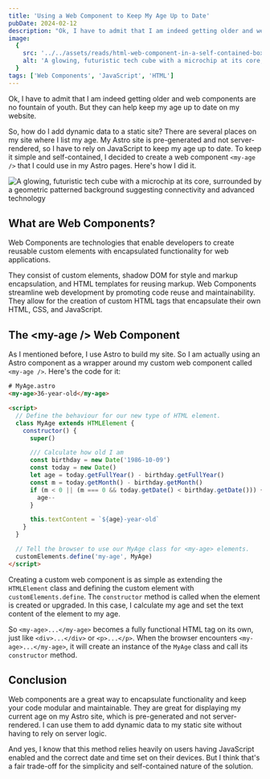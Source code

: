 ```yaml
---
title: 'Using a Web Component to Keep My Age Up to Date'
pubDate: 2024-02-12
description: "Ok, I have to admit that I am indeed getting older and web components are no fountain of youth. My Astro site is pre-generated and not server-rendered, so I have to rely on JavaScript to keep my age up to date. To keep it simple and self-contained, I decided to create a web component."
image:
  {
    src: '../../assets/reads/html-web-component-in-a-self-contained-box.jpg',
    alt: 'A glowing, futuristic tech cube with a microchip at its core, surrounded by a geometric patterned background suggesting connectivity and advanced technology',
  }
tags: ['Web Components', 'JavaScript', 'HTML']
---
```



Ok, I have to admit that I am indeed getting older and web components are no fountain of youth. But they can help keep my age up to date on my website.

So, how do I add dynamic data to a static site? There are several places on my site where I list my age. My Astro site is pre-generated and not server-rendered, so I have to rely on JavaScript to keep my age up to date. To keep it simple and self-contained, I decided to create a web component `<my-age />` that I could use in my Astro pages. Here's how I did it.

<Image
  src={coverImage}
  alt="A glowing, futuristic tech cube with a microchip at its core, surrounded by a geometric patterned background suggesting connectivity and advanced technology"
  caption="Encapsulating Blocks of the Web: Self-containing Functionality with Web Components"
  lazy={false}
/>

## What are Web Components?

Web Components are technologies that enable developers to create reusable custom elements with encapsulated functionality for web applications.

They consist of custom elements, shadow DOM for style and markup encapsulation, and HTML templates for reusing markup. Web Components streamline web development by promoting code reuse and maintainability. They allow for the creation of custom HTML tags that encapsulate their own HTML, CSS, and JavaScript.

## The \<my-age /> Web Component

As I mentioned before, I use Astro to build my site. So I am actually using an Astro component as a wrapper around my custom web component called `<my-age />`. Here's the code for it:

```html
# MyAge.astro
<my-age>36-year-old</my-age>

<script>
  // Define the behaviour for our new type of HTML element.
  class MyAge extends HTMLElement {
    constructor() {
      super()

      /// Calculate how old I am
      const birthday = new Date('1986-10-09')
      const today = new Date()
      let age = today.getFullYear() - birthday.getFullYear()
      const m = today.getMonth() - birthday.getMonth()
      if (m < 0 || (m === 0 && today.getDate() < birthday.getDate())) {
        age--
      }

      this.textContent = `${age}-year-old`
    }
  }

  // Tell the browser to use our MyAge class for <my-age> elements.
  customElements.define('my-age', MyAge)
</script>
```

Creating a custom web component is as simple as extending the `HTMLElement` class and defining the custom element with `customElements.define`. The `constructor` method is called when the element is created or upgraded. In this case, I calculate my age and set the text content of the element to my age.

So `<my-age>...</my-age>` becomes a fully functional HTML tag on its own, just like `<div>...</div>` or `<p>...</p>`. When the browser encounters `<my-age>...</my-age>`, it will create an instance of the `MyAge` class and call its `constructor` method.

## Conclusion

Web components are a great way to encapsulate functionality and keep your code modular and maintainable. They are great for displaying my current age on my Astro site, which is pre-generated and not server-rendered. I can use them to add dynamic data to my static site without having to rely on server logic.

And yes, I know that this method relies heavily on users having JavaScript enabled and the correct date and time set on their devices. But I think that's a fair trade-off for the simplicity and self-contained nature of the solution.